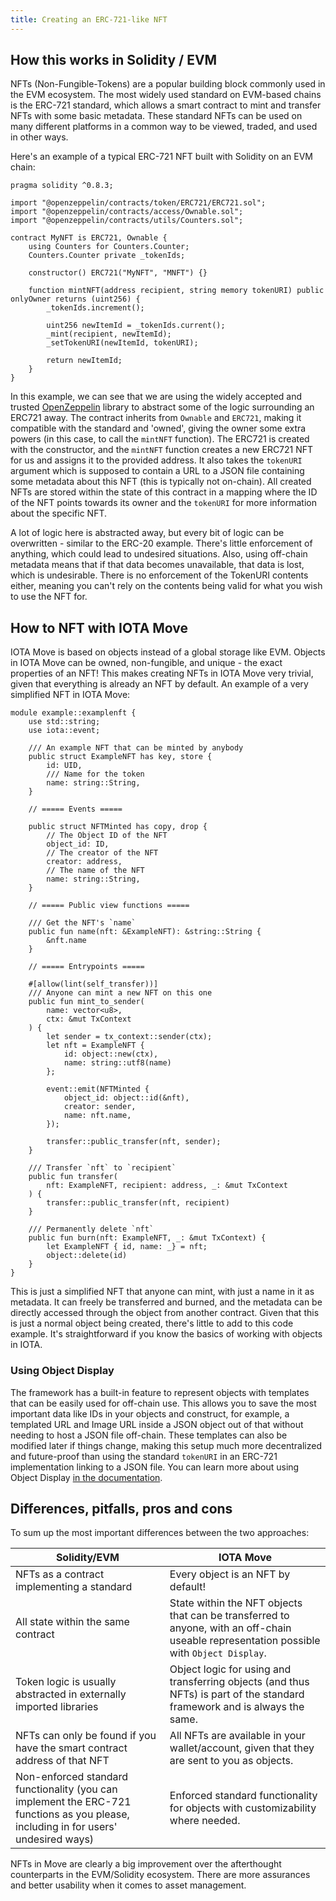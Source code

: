 ```yaml
---
title: Creating an ERC-721-like NFT
---
```


## How this works in Solidity / EVM

NFTs (Non-Fungible-Tokens) are a popular building block commonly used in the EVM ecosystem. The most widely used standard on EVM-based chains is the ERC-721 standard, which allows a smart contract to mint and transfer NFTs with some basic metadata. These standard NFTs can be used on many different platforms in a common way to be viewed, traded, and used in other ways. 

Here's an example of a typical ERC-721 NFT built with Solidity on an EVM chain:

```solidity title="contracts/MyNFT.sol"
pragma solidity ^0.8.3;

import "@openzeppelin/contracts/token/ERC721/ERC721.sol";
import "@openzeppelin/contracts/access/Ownable.sol";
import "@openzeppelin/contracts/utils/Counters.sol";

contract MyNFT is ERC721, Ownable {
    using Counters for Counters.Counter;
    Counters.Counter private _tokenIds;

    constructor() ERC721("MyNFT", "MNFT") {}

    function mintNFT(address recipient, string memory tokenURI) public onlyOwner returns (uint256) {
        _tokenIds.increment();

        uint256 newItemId = _tokenIds.current();
        _mint(recipient, newItemId);
        _setTokenURI(newItemId, tokenURI);

        return newItemId;
    }
}
```

In this example, we can see that we are using the widely accepted and trusted [OpenZeppelin](https://www.openzeppelin.com/contracts) library to abstract some of the logic surrounding an ERC721 away. The contract inherits from `Ownable` and `ERC721`, making it compatible with the standard and 'owned', giving the owner some extra powers (in this case, to call the `mintNFT` function). The ERC721 is created with the constructor, and the `mintNFT` function creates a new ERC721 NFT for us and assigns it to the provided address. It also takes the `tokenURI` argument which is supposed to contain a URL to a JSON file containing some metadata about this NFT (this is typically not on-chain). All created NFTs are stored within the state of this contract in a mapping where the ID of the NFT points towards its owner and the `tokenURI` for more information about the specific NFT.

A lot of logic here is abstracted away, but every bit of logic can be overwritten - similar to the ERC-20 example. There's little enforcement of anything, which could lead to undesired situations. Also, using off-chain metadata means that if that data becomes unavailable, that data is lost, which is undesirable. There is no enforcement of the TokenURI contents either, meaning you can't rely on the contents being valid for what you wish to use the NFT for.

## How to NFT with IOTA Move

IOTA Move is based on objects instead of a global storage like EVM. Objects in IOTA Move can be owned, non-fungible, and unique - the exact properties of an NFT! This makes creating NFTs in IOTA Move very trivial, given that everything is already an NFT by default. An example of a very simplified NFT in IOTA Move:

```move title="examples/Examplenft.move"
module example::examplenft {
    use std::string;
    use iota::event;

    /// An example NFT that can be minted by anybody
    public struct ExampleNFT has key, store {
        id: UID,
        /// Name for the token
        name: string::String,
    }

    // ===== Events =====

    public struct NFTMinted has copy, drop {
        // The Object ID of the NFT
        object_id: ID,
        // The creator of the NFT
        creator: address,
        // The name of the NFT
        name: string::String,
    }

    // ===== Public view functions =====

    /// Get the NFT's `name`
    public fun name(nft: &ExampleNFT): &string::String {
        &nft.name
    }

    // ===== Entrypoints =====

    #[allow(lint(self_transfer))]
	/// Anyone can mint a new NFT on this one
    public fun mint_to_sender(
        name: vector<u8>,
        ctx: &mut TxContext
    ) {
        let sender = tx_context::sender(ctx);
        let nft = ExampleNFT {
            id: object::new(ctx),
            name: string::utf8(name)
        };

        event::emit(NFTMinted {
            object_id: object::id(&nft),
            creator: sender,
            name: nft.name,
        });

        transfer::public_transfer(nft, sender);
    }

    /// Transfer `nft` to `recipient`
    public fun transfer(
        nft: ExampleNFT, recipient: address, _: &mut TxContext
    ) {
        transfer::public_transfer(nft, recipient)
    }

    /// Permanently delete `nft`
    public fun burn(nft: ExampleNFT, _: &mut TxContext) {
        let ExampleNFT { id, name: _} = nft;
        object::delete(id)
    }
}
```

This is just a simplified NFT that anyone can mint, with just a name in it as metadata. It can freely be transferred and burned, and the metadata can be directly accessed through the object from another contract. Given that this is just a normal object being created, there's little to add to this code example. It's straightforward if you know the basics of working with objects in IOTA. 

### Using Object Display

The framework has a built-in feature to represent objects with templates that can be easily used for off-chain use. This allows you to save the most important data like IDs in your objects and construct, for example, a templated URL and Image URL inside a JSON object out of that without needing to host a JSON file off-chain. These templates can also be modified later if things change, making this setup much more decentralized and future-proof than using the standard `tokenURI` in an ERC-721 implementation linking to a JSON file. You can learn more about using Object Display [in the documentation](../../../standards/display.mdx).

## Differences, pitfalls, pros and cons

To sum up the most important differences between the two approaches:

| Solidity/EVM                                                                                                                       | IOTA Move                                                                                                                               |
| ---------------------------------------------------------------------------------------------------------------------------------- | --------------------------------------------------------------------------------------------------------------------------------------- |
| NFTs as a contract implementing a standard                                                                                         | Every object is an NFT by default!                                                                                                       |
| All state within the same contract                                                                                                 | State within the NFT objects that can be transferred to anyone, with an off-chain useable representation possible with `Object Display`. |
| Token logic is usually abstracted in externally imported libraries                                                                 | Object logic for using and transferring objects (and thus NFTs) is part of the standard framework and is always the same.                  |
| NFTs can only be found if you have the smart contract address of that NFT                                                          | All NFTs are available in your wallet/account, given that they are sent to you as objects.                                                    |
| Non-enforced standard functionality (you can implement the ERC-721 functions as you please, including in for users' undesired ways) | Enforced standard functionality for objects with customizability where needed.                                                          |

NFTs in Move are clearly a big improvement over the afterthought counterparts in the EVM/Solidity ecosystem. There are more assurances and better usability when it comes to asset management. 

